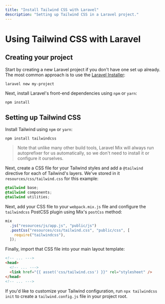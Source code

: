```yaml
---
title: "Install Tailwind CSS with Laravel"
description: "Setting up Tailwind CSS in a Laravel project."
---
```


# Using Tailwind CSS with Laravel

## Creating your project

Start by creating a new Laravel project if you don't have one set up already. The most common approach is to use the [Laravel Installer](https://laravel.com/docs/8.x#via-laravel-installer):

```shell
laravel new my-project
```

Next, install Laravel's front-end dependencies using `npm` or `yarn`:

```shell
npm install
```

## Setting up Tailwind CSS

Install Tailwind using `npm` or `yarn`:

```shell
npm install tailwindcss
```

> Note that unlike many other build tools, Laravel Mix will always run autoprefixer for us automatically, so we don't need to install it or configure it ourselves.

Next, create a CSS file for your Tailwind styles and add a `@tailwind` directive for each of Tailwind's layers. We've stored in it `resources/css/tailwind.css` for this example:

```css
@tailwind base;
@tailwind components;
@tailwind utilities;
```

Next, add your CSS file to your `webpack.mix.js` file and configure the `tailwindcss` PostCSS plugin using Mix's `postCss` method:

```js
mix
  .js("resources/js/app.js", "public/js")
  .postCss("resources/css/tailwind.css", "public/css", [
    require("tailwindcss"),
  ]);
```

Finally, import that CSS file into your main layout template:

```html
<!-- ... --->
<head>
  <!-- ... --->
  <link href="{{ asset('css/tailwind.css') }}" rel="stylesheet" />
</head>
<!-- ... --->
```

If you'd like to customize your Tailwind configuration, run `npx tailwindcss init` to create a `tailwind.config.js` file in your project root.
